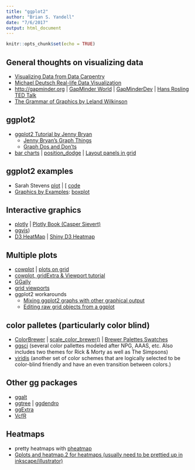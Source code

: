 ```yaml
---
title: "ggplot2"
author: "Brian S. Yandell"
date: "7/6/2017"
output: html_document
---
```


```r
knitr::opts_chunk$set(echo = TRUE)
```

## General thoughts on visualizing data

- [Visualizing Data from Data Carpentry](http://www.datacarpentry.org/R-ecology-lesson/04-visualization-ggplot2.html)
- [Michael Deutsch Real-life Data Visualization](https://www.slideshare.net/mdeutschmtl/2012-04-data-viz-for-insy442-final)
- <http://gapminder.org> | [GapMinder World](http://www.gapminder.org/world) | [GapMinderDev](https://www.gapminderdev.org/) | [Hans Rosling TED Talk](http://www.gapminder.org/videos/ted-us-state-department/)
- [The Grammar of Graphics by Leland Wilkinson](https://www.cs.uic.edu/~wilkinson/TheGrammarOfGraphics/GOG.html)

## ggplot2

- [ggplot2 Tutorial by Jenny Bryan](https://github.com/jennybc/ggplot2-tutorial)
    + [Jenny Bryan's Graph Things](http://stat545.com/graph00_index.html)
    + [Graph Dos and Don'ts](http://stat545-ubc.github.io/block015_graph-dos-donts.html)
- [bar charts](http://ggplot2.tidyverse.org/reference/geom_bar.html) | [position_dodge](http://ggplot2.tidyverse.org/reference/position_dodge.html) | [Layout panels in grid](http://ggplot2.tidyverse.org/reference/facet_grid.html)

## ggplot2 examples

- Sarah Stevens [plot](https://drive.google.com/open?id=0Bwlo0AMx9pqmSWF0TDd4cXhUUTQ) | [
[code](https://drive.google.com/open?id=0Bwlo0AMx9pqmb2pxbk9wSndDa28)
- [Graphics by Examples](http://www.ats.ucla.edu/stat/r/gbe/): [boxplot](http://www.ats.ucla.edu/stat/r/gbe/ggplot_boxplot.htm)


## Interactive graphics

- [plotly](https://plot.ly/ggplot2/) | [Plotly Book (Casper Sievert)](https://cpsievert.github.io/plotly_book)
- [ggvis](http://blog.revolutionanalytics.com/2014/06/interactive-web-ready-ggplot2-style-graphics-with-ggvis.html))
- [D3 HeatMap](https://github.com/rstudio/d3heatmap/blob/master/README.md) | [Shiny D3 Heatmap](http://www.htmlwidgets.org/showcase_d3heatmap.html)

## Multiple plots

- [cowplot](https://cran.r-project.org/web/packages/cowplot/vignettes/introduction.html) | [plots on grid](https://cran.r-project.org/web/packages/cowplot/vignettes/plot_grid.html)
- [cowplot, gridExtra & Viewport tutorial](http://www.sthda.com/english/wiki/ggplot2-easy-way-to-mix-multiple-graphs-on-the-same-page-r-software-and-data-visualization)
- [GGally](https://ggobi.github.io/ggally/)
- [grid viewports](https://stat.ethz.ch/R-manual/R-devel/library/grid/doc/viewports.pdf)
- ggplot2 workarounds
    + [Mixing ggplot2 graphs with other graphical output](https://github.com/hadley/ggplot2/wiki/Mixing-ggplot2-graphs-with-other-graphical-output)
    + [Editing raw grid objects from a ggplot](https://github.com/hadley/ggplot2/wiki/Editing-raw-grid-objects-from-a-ggplot)

## color palletes (particularly color blind)

- [ColorBrewer](http://colorbrewer2.org/) | [scale_color_brewer()](http://docs.ggplot2.org/current/scale_brewer.html) | [Brewer Palettes Swatches](http://mkweb.bcgsc.ca/brewer/swatches/brewer-palettes-swatches.pdf)
- [ggsci](https://cran.r-project.org/web/packages/ggsci/vignettes/ggsci.html) (several color pallettes modeled after NPG, AAAS, etc. Also includes two themes for Rick & Morty as well as The Simpsons)
- [viridis](https://cran.r-project.org/web/packages/viridis/vignettes/intro-to-viridis.html) (another set of color schemes that are logically selected to be color-blind friendly and have an even transition between colors.)

## Other gg packages

- [ggalt](https://github.com/hrbrmstr/ggalt)
- [ggtree](https://guangchuangyu.github.io/ggtree/) | [ggdendro](https://cran.r-project.org/web/packages/ggdendro/vignettes/ggdendro.html)
- [ggExtra](https://github.com/daattali/ggExtra)
- [VcfR](https://cran.r-project.org/web/packages/vcfR/vignettes/intro_to_vcfR.html)

## Heatmaps

- pretty heatmaps with [pheatmap](https://github.com/raivokolde/pheatmap)
- [Gplots and heatmap.2 for heatmaps (usually need to be prettied up in inkscape/illustrator)](https://cran.r-project.org/web/packages/gplots/)
